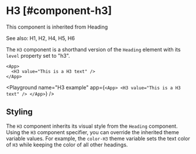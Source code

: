 
# H3 [#component-h3]

This component is inherited from <SmartLink href="/components/Heading">Heading</SmartLink>

See also: <SmartLink href="/components/H1">H1</SmartLink>, <SmartLink href="/components/H2">H2</SmartLink>, <SmartLink href="/components/H4">H4</SmartLink>, <SmartLink href="/components/H5">H5</SmartLink>, <SmartLink href="/components/H6">H6</SmartLink>

The `H3` component is a shorthand version of the `Heading` element with its `level` property set to "h3".

```ueml copy
<App>
  <H3 value="This is a H3 text" />
</App>
```

<Playground
  name="H3 example"
  app={`
  <App>
    <H3 value="This is a H3 text" />
  </App>
  `}
/>

## Styling

The `H3` component inherits its visual style from the `Heading` component.
Using the `H3` component specifier, you can override the inherited theme variable values.
For example, the `color-H3` theme variable sets the text color of `H3` while keeping the color of all other headings.


